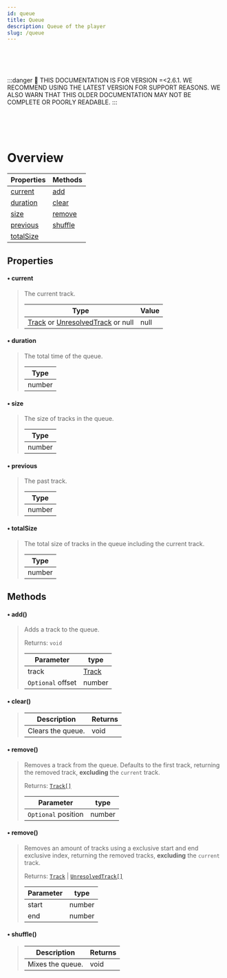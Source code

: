 ```yaml
---
id: queue
title: Queue
description: Queue of the player
slug: /queue
---
```


<br/><br/><br/>

:::danger
🚨 THIS DOCUMENTATION IS FOR VERSION =\<2.6.1. WE RECOMMEND USING THE LATEST VERSION FOR SUPPORT REASONS. WE ALSO WARN THAT THIS OLDER DOCUMENTATION MAY NOT BE COMPLETE OR POORLY READABLE.
:::

<br/><br/><br/>

# Overview

| Properties              | Methods             |
| ----------------------- | ------------------- |
| [current](#current)     | [add](#add)         |
| [duration](#duration)   | [clear](#clear)     |
| [size](#size)           | [remove](#remove)   |
| [previous](#previous)   | [shuffle](#shuffle) |
| [totalSize](#totalSize) |                     |

## Properties

#### • current

> The current track.
>
> | Type                                                                                 | Value |
> | ------------------------------------------------------------------------------------ | :---- |
> | [Track](../typedefs/track.md) or [UnresolvedTrack](../typedefs/unresolvedTrack.md) or null | null  |

#### • duration

> The total time of the queue.
>
> | Type   |
> | ------ |
> | number |

#### • size

> The size of tracks in the queue.
>
> | Type   |
> | ------ |
> | number |

#### • previous

> The past track.
>
> | Type   |
> | ------ |
> | number |

#### • totalSize

> The total size of tracks in the queue including the current track.
>
> | Type   |
> | ------ |
> | number |

## Methods

#### • add()

> Adds a track to the queue.
>
> Returns: `void`
>
> | Parameter         | type                       |
> | ----------------- | -------------------------- |
> | track             | [Track](../typedefs/track.md) |
> | `Optional` offset | number                     |

#### • clear()

> | Description       | Returns |
> | ----------------- | ------- |
> | Clears the queue. | void    |

#### • remove()

> Removes a track from the queue. Defaults to the first track, returning the removed track, **excluding** the `current` track.
>
> Returns: [`Track[]`](../typedefs/track.md)
>
> | Parameter           | type   |
> | ------------------- | ------ |
> | `Optional` position | number |

#### • remove()

> Removes an amount of tracks using a exclusive start and end exclusive index, returning the removed tracks, **excluding** the `current` track.
>
> Returns: [`Track`](../typedefs/track.md) | [`UnresolvedTrack[]`](../typedefs/unresolvedTrack.md)
>
> | Parameter | type   |
> | --------- | ------ |
> | start     | number |
> | end       | number |

#### • shuffle()

> | Description      | Returns |
> | ---------------- | ------- |
> | Mixes the queue. | void    |
